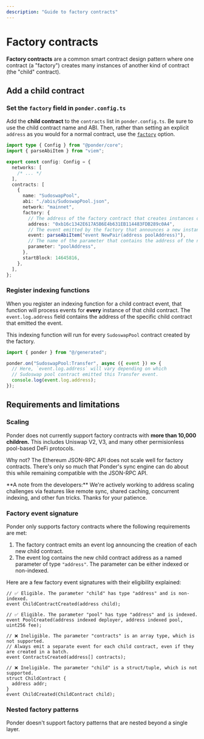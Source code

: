 ```yaml
---
description: "Guide to factory contracts"
---
```



# Factory contracts

**Factory contracts** are a common smart contract design pattern where one contract (a "factory") creates many instances of another kind of contract (the "child" contract).

## Add a child contract

<Steps>

### Set the `factory` field in `ponder.config.ts`

Add the **child contract** to the `contracts` list in `ponder.config.ts`. Be sure to use the child contract name and ABI. Then, rather than setting an explicit `address` as you would for a normal contract, use the [`factory`](/api-reference/ponder-config#factory) option.

```ts filename="ponder.config.ts"
import type { Config } from "@ponder/core";
import { parseAbiItem } from "viem";

export const config: Config = {
  networks: [
    /* ... */
  ],
  contracts: [
    {
      name: "SudoswapPool",
      abi: "./abis/SudoswapPool.json",
      network: "mainnet",
      factory: {
        // The address of the factory contract that creates instances of this child contract.
        address: "0xb16c1342E617A5B6E4b631EB114483FDB289c0A4",
        // The event emitted by the factory that announces a new instance of this child contract.
        event: parseAbiItem("event NewPair(address poolAddress)"),
        // The name of the parameter that contains the address of the new child contract.
        parameter: "poolAddress",
      },
      startBlock: 14645816,
    },
  ],
};
```

### Register indexing functions

When you register an indexing function for a child contract event, that function will process events for **every** instance of that child contract. The `event.log.address` field contains the address of the specific child contract that emitted the event.

This indexing function will run for every `SudoswapPool` contract created by the factory.

```ts filename="src/index.ts"
import { ponder } from "@/generated";

ponder.on("SudoswapPool:Transfer", async ({ event }) => {
  // Here, `event.log.address` will vary depending on which
  // Sudoswap pool contract emitted this Transfer event.
  console.log(event.log.address);
});
```

</Steps>

## Requirements and limitations

### Scaling

Ponder does not currently support factory contracts with **more than 10,000 children.** This includes Uniswap V2, V3, and many other permisionless pool-based DeFi protocols.

Why not? The Ethereum JSON-RPC API does not scale well for factory contracts. There's only so much that Ponder's sync engine can do about this while remaining compatible with the JSON-RPC API.

<Callout type="warning">
  **A note from the developers:** We're actively working to address scaling
  challenges via features like remote sync, shared caching, concurrent indexing,
  and other fun tricks. Thanks for your patience.
</Callout>

### Factory event signature

Ponder only supports factory contracts where the following requirements are met:

1. The factory contract emits an event log announcing the creation of each new child contract.
2. The event log contains the new child contract address as a named parameter of type `"address"`. The parameter can be either indexed or non-indexed.

Here are a few factory event signatures with their eligibility explained:

```solidity
// ✅ Eligible. The parameter "child" has type "address" and is non-indexed.
event ChildContractCreated(address child);

// ✅ Eligible. The parameter "pool" has type "address" and is indexed.
event PoolCreated(address indexed deployer, address indexed pool, uint256 fee);

// ❌ Ineligible. The parameter "contracts" is an array type, which is not supported.
// Always emit a separate event for each child contract, even if they are created in a batch.
event ContractsCreated(address[] contracts);

// ❌ Ineligible. The parameter "child" is a struct/tuple, which is not supported.
struct ChildContract {
  address addr;
}
event ChildCreated(ChildContract child);
```

### Nested factory patterns

Ponder doesn't support factory patterns that are nested beyond a single layer.
